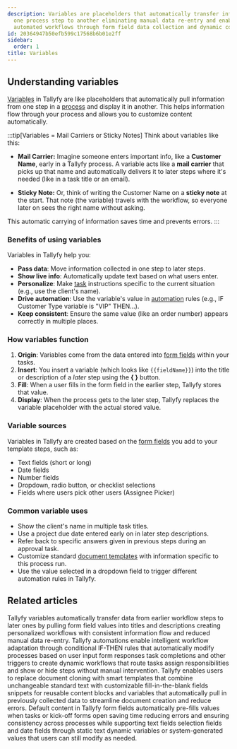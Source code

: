 ```yaml
---
description: Variables are placeholders that automatically transfer information from
  one process step to another eliminating manual data re-entry and enabling personalized
  automated workflows through form field data collection and dynamic content insertion.
id: 20364947b50efb599c17568b6b01e2ff
sidebar:
  order: 1
title: Variables
---
```


## Understanding variables

[Variables](/products/pro/documenting/templates/variables/) in Tallyfy are like placeholders that automatically pull information from one step in a [process](/products/pro/tracking-and-tasks/processes/) and display it in another. This helps information flow through your process and allows you to customize content automatically.

:::tip[Variables = Mail Carriers or Sticky Notes]
Think about variables like this:

- **Mail Carrier:** Imagine someone enters important info, like a **Customer Name**, early in a Tallyfy process. A variable acts like a **mail carrier** that picks up that name and automatically delivers it to later steps where it's needed (like in a task title or an email).

- **Sticky Note:** Or, think of writing the Customer Name on a **sticky note** at the start. That note (the variable) travels with the workflow, so everyone later on sees the right name without asking.

This automatic carrying of information saves time and prevents errors.
:::

### Benefits of using variables

Variables in Tallyfy help you:

- **Pass data**: Move information collected in one step to later steps.
- **Show live info**: Automatically update text based on what users enter.
- **Personalize**: Make [task](/products/pro/tracking-and-tasks/tasks/) instructions specific to the current situation (e.g., use the client's name).
- **Drive automation**: Use the variable's value in [automation](/products/pro/documenting/templates/automations/) rules (e.g., IF Customer Type variable is "VIP" THEN...).
- **Keep consistent**: Ensure the same value (like an order number) appears correctly in multiple places.

### How variables function

1. **Origin**: Variables come from the data entered into [form fields](/products/pro/tracking-and-tasks/tasks/what-are-form-fields-in-tallyfy/) within your tasks.
2. **Insert**: You insert a variable (which looks like `{{fieldName}}`) into the title or description of a *later* step using the **{ }** button.
3. **Fill**: When a user fills in the form field in the earlier step, Tallyfy stores that value.
4. **Display**: When the process gets to the later step, Tallyfy replaces the variable placeholder with the actual stored value.

### Variable sources

Variables in Tallyfy are created based on the [form fields](/products/pro/tracking-and-tasks/tasks/what-are-form-fields-in-tallyfy/) you add to your template steps, such as:

- Text fields (short or long)
- Date fields
- Number fields
- Dropdown, radio button, or checklist selections
- Fields where users pick other users (Assignee Picker)

### Common variable uses

- Show the client's name in multiple task titles.
- Use a project due date entered early on in later step descriptions.
- Refer back to specific answers given in previous steps during an approval task.
- Customize standard [document templates](/products/pro/documenting/documents/) with information specific to this process run.
- Use the value selected in a dropdown field to trigger different automation rules in Tallyfy.


<PageTree />


## Related articles
<CardGrid>
<LinkTitleCard header="<b>Variables > Insert variables</b>" href="/products/pro/documenting/templates/variables/how-can-i-use-insert-variables-in-tallyfy/" > Tallyfy variables automatically transfer data from earlier workflow steps to later ones by pulling form field values into titles and descriptions creating personalized workflows with consistent information flow and reduced manual data re-entry. </LinkTitleCard>
<LinkTitleCard header="<b>Templates > Automations</b>" href="/products/pro/documenting/templates/automations/" > Tallyfy automations enable intelligent workflow adaptation through conditional IF-THEN rules that automatically modify processes based on user input form responses task completions and other triggers to create dynamic workflows that route tasks assign responsibilities and show or hide steps without manual intervention. </LinkTitleCard>
<LinkTitleCard header="<b>Features > Fill in the blanks</b>" href="/products/pro/tutorials/features/fill-in-the-blanks/" > Tallyfy enables users to replace document cloning with smart templates that combine unchangeable standard text with customizable fill-in-the-blank fields snippets for reusable content blocks and variables that automatically pull in previously collected data to streamline document creation and reduce errors. </LinkTitleCard>
<LinkTitleCard header="<b>Tasks > Set default content for form fields</b>" href="/products/pro/tracking-and-tasks/tasks/how-to-set-default-content-for-form-fields/" > Default content in Tallyfy form fields automatically pre-fills values when tasks or kick-off forms open saving time reducing errors and ensuring consistency across processes while supporting text fields selection fields and date fields through static text dynamic variables or system-generated values that users can still modify as needed. </LinkTitleCard>
</CardGrid>